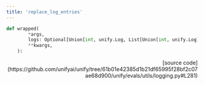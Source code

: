 ```yaml
---
title: 'replace_log_entries'
---
```


```python
def wrapped(
        *args,
        logs: Optional[Union[int, unify.Log, List[Union[int, unify.Log]]]] = None,
        **kwargs,
    ):
```

<p align="right">[source code](https://github.com/unifyai/unify/tree/61b01e42385d1b21df65995f28bf2c07ae68d900/unify/evals/utils/logging.py#L281)</p>

